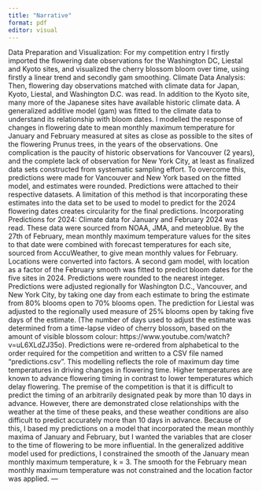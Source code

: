 ---
title: "Narrative"
format: pdf
editor: visual
---
Data Preparation and Visualization:
For my competition entry I firstly imported the flowering date observations for the Washington DC, Liestal and Kyoto sites, and visualized the cherry blossom bloom over time, using firstly a linear trend and secondly gam smoothing.
Climate Data Analysis:
Then, flowering day observations matched with climate data for Japan, Kyoto, Liestal, and Washington D.C. was read. In addition to the Kyoto site, many more of the Japanese sites have available historic climate data. A generalized additive model (gam) was fitted to the climate data to understand its relationship with bloom dates. I modelled the response of changes in flowering date to mean monthly maximum temperature for January and February measured at sites as close as possible to the sites of the flowering Prunus trees, in the years of the observations. One complication is the paucity of historic observations for Vancouver (2 years), and the complete lack of observation for New York City, at least as finalized data sets constructed from systematic sampling effort. To overcome this, predictions were made for Vancouver and New York based on the fitted model, and estimates were rounded. Predictions were attached to their respective datasets. A limitation of this method is that incorporating these estimates into the data set to be used to model to predict for the 2024 flowering dates creates circularity for the final predictions.
 Incorporating Predictions for 2024:
Climate data for January and February 2024 was read. These data were sourced from NOAA, JMA, and meteoblue. By the 27th of February, mean monthly maximum temperature values for the sites to that date were combined with forecast temperatures for each site, sourced from AccuWeather, to give mean monthly values for February. Locations were converted into factors.  A second gam model, with location as a factor of the February smooth was fitted to predict bloom dates for the five sites in 2024. Predictions were rounded to the nearest integer. Predictions were adjusted regionally for Washington D.C., Vancouver, and New York City, by taking one day from each estimate to bring the estimate from 80% blooms open to 70% blooms open. The prediction for Liestal was adjusted to the regionally used measure of 25% blooms open by taking five days of the estimate. (The number of days used to adjust the estimate was determined from a time-lapse video of cherry blossom, based on the amount of visible blossom colour: https://www.youtube.com/watch?v=uL6XLdZJ35o). Predictions were re-ordered from alphabetical to the order required for the competition and written to a CSV file named "predictions.csv".
This modelling reflects the role of maximum day time temperatures in driving changes in flowering time. Higher temperatures are known to advance flowering timing in contrast to lower temperatures which delay flowering. The premise of the competition is that it is difficult to predict the timing of an arbitrarily designated peak by more than 10 days in advance. However, there are demonstrated close relationships with the weather at the time of these peaks, and these weather conditions are also difficult to predict accurately more than 10 days in advance. Because of this, I based my predictions on a model that incorporated the mean monthly maxima of January and February, but I wanted the variables that are closer to the time of flowering to be more influential. In the generalized additive model used for predictions, I constrained the smooth of the January mean monthly maximum temperature, k = 3. The smooth for the February mean monthly maximum temperature was not constrained and the location factor was applied.
---
